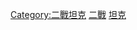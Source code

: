 {{Commonscat|World War II tanks of Japan}}
[[Category:二戰坦克|Category:二戰坦克]]
[[Category:日本坦克|二戰]]
[[Category:日本二戰武器|坦克]]